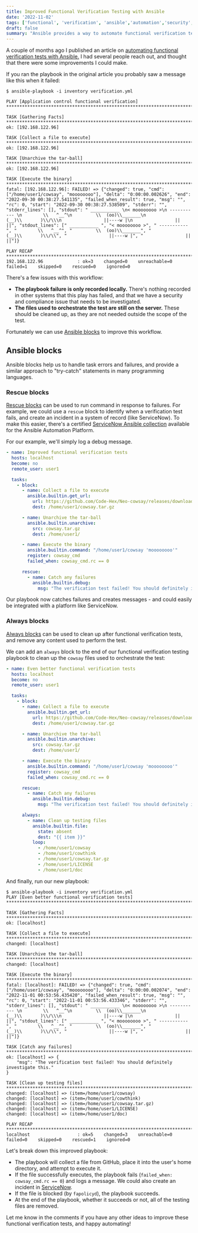 ```yaml
---
title: Improved Functional Verification Testing with Ansible
date: '2022-11-02'
tags: ['functional', 'verification', 'ansible','automation','security','compliance']
draft: false
summary: "Ansible provides a way to automate functional verification tests. This article looks at an improved approach to automating functional verification tests that I introduced in an earlier article."
---
```

A couple of months ago I published an article on [automating functional verification tests with Ansible.](/blog/functional-verification-ansible) I had several people reach out, and thought that there were some improvements I could make.

If you ran the playbook in the original article you probably saw a message like this when it failed:
```
$ ansible-playbook -i inventory verification.yml

PLAY [Application control functional verification] ***************************************************************************************

TASK [Gathering Facts] *******************************************************************************************************************
ok: [192.168.122.96]

TASK [Collect a file to execute] *********************************************************************************************************
ok: [192.168.122.96]

TASK [Unarchive the tar-ball] ************************************************************************************************************
ok: [192.168.122.96]

TASK [Execute the binary] ****************************************************************************************************************
fatal: [192.168.122.96]: FAILED! => {"changed": true, "cmd": ["/home/user1/cowsay", "moooooooo"], "delta": "0:00:00.002626", "end": "2022-09-30 00:38:27.541135", "failed_when_result": true, "msg": "", "rc": 0, "start": "2022-09-30 00:38:27.538509", "stderr": "", "stderr_lines": [], "stdout": " ___________ \n< moooooooo >\n ----------- \n        \\   ^__^\n         \\  (oo)\\_______\n            (__)\\       )\\/\\\n                ||----w |\n                ||     ||", "stdout_lines": [" ___________ ", "< moooooooo >", " ----------- ", "        \\   ^__^", "         \\  (oo)\\_______", "            (__)\\       )\\/\\", "                ||----w |", "                ||     ||"]}

PLAY RECAP *******************************************************************************************************************************
192.168.122.96             : ok=3    changed=0    unreachable=0    failed=1    skipped=0    rescued=0    ignored=0
```
There's a few issues with this workflow:
- **The playbook failure is only recorded locally.** There's nothing recorded in other systems that this play has failed, and that we have a security and compliance issue that needs to be investigated.
- **The files used to orchestrate the test are still on the server.** These should be cleaned up, as they are not needed outside the scope of the test.

Fortunately we can use [Ansible blocks](https://docs.ansible.com/ansible/latest/user_guide/playbooks_blocks.html) to improve this workflow.

## Ansible blocks

Ansible blocks help us to handle task errors and failures, and provide a similar approach to "try-catch" statements in many programming languages.

### Rescue blocks
[Rescue blocks](https://docs.ansible.com/ansible/latest/user_guide/playbooks_blocks.html#handling-errors-with-blocks) can be used to run command in response to failures. For example, we could use a `rescue` block to identify when a verification test fails, and create an incident in a system of record (like ServiceNow). To make this easier, there's a certified [ServiceNow Ansible collection](https://www.ansible.com/integrations/it-service-management/servicenow) available for the Ansible Automation Platform.

For our example, we'll simply log a debug message.
```yaml {23-26} showLineNumbers
- name: Improved functional verification tests
  hosts: localhost
  become: no
  remote_user: user1

  tasks:
    - block:
      - name: Collect a file to execute
        ansible.builtin.get_url:
          url: https://github.com/Code-Hex/Neo-cowsay/releases/download/v2.0.4/cowsay_2.0.4_Linux_x86_64.tar.gz
          dest: /home/user1/cowsay.tar.gz

      - name: Unarchive the tar-ball
        ansible.builtin.unarchive:
          src: cowsay.tar.gz
          dest: /home/user1/

      - name: Execute the binary
        ansible.builtin.command: "/home/user1/cowsay 'moooooooo'"
        register: cowsay_cmd
        failed_when: cowsay_cmd.rc == 0

      rescue:
        - name: Catch any failures
          ansible.builtin.debug:
            msg: "The verification test failed! You should definitely investigate this."
```
Our playbook now catches failures and creates messages - and could easily be integrated with a platform like ServiceNow.

### Always blocks
[Always blocks](https://docs.ansible.com/ansible/latest/user_guide/playbooks_blocks.html#handling-errors-with-blocks) can be used to clean up after functional verification tests, and remove any content used to perform the test.

We can add an `always` block to the end of our functional verification testing playbook to clean up the `cowsay` files used to orchestrate the test:
```yaml {28-38} showLineNumbers
- name: Even better functional verification tests
  hosts: localhost
  become: no
  remote_user: user1

  tasks:
    - block:
      - name: Collect a file to execute
        ansible.builtin.get_url:
          url: https://github.com/Code-Hex/Neo-cowsay/releases/download/v2.0.4/cowsay_2.0.4_Linux_x86_64.tar.gz
          dest: /home/user1/cowsay.tar.gz

      - name: Unarchive the tar-ball
        ansible.builtin.unarchive:
          src: cowsay.tar.gz
          dest: /home/user1/

      - name: Execute the binary
        ansible.builtin.command: "/home/user1/cowsay 'moooooooo'"
        register: cowsay_cmd
        failed_when: cowsay_cmd.rc == 0

      rescue:
        - name: Catch any failures
          ansible.builtin.debug:
            msg: "The verification test failed! You should definitely investigate this."

      always:
        - name: Clean up testing files
          ansible.builtin.file:
            state: absent
            dest: "{{ item }}"
          loop:
            - /home/user1/cowsay
            - /home/user1/cowthink
            - /home/user1/cowsay.tar.gz
            - /home/user1/LICENSE
            - /home/user1/doc
```
And finally, run our new playbook:
```
$ ansible-playbook -i inventory verification.yml
PLAY [Even better functional verification tests] *******************************************************************************************************************************************************************************************

TASK [Gathering Facts] ***********************************************************************************************************************************************************************************************************************
ok: [localhost]

TASK [Collect a file to execute] *************************************************************************************************************************************************************************************************************
changed: [localhost]

TASK [Unarchive the tar-ball] ****************************************************************************************************************************************************************************************************************
changed: [localhost]

TASK [Execute the binary] ********************************************************************************************************************************************************************************************************************
fatal: [localhost]: FAILED! => {"changed": true, "cmd": ["/home/user1/cowsay", "moooooooo"], "delta": "0:00:00.002074", "end": "2022-11-01 00:53:56.435420", "failed_when_result": true, "msg": "", "rc": 0, "start": "2022-11-01 00:53:56.433346", "stderr": "", "stderr_lines": [], "stdout": " ___________ \n< moooooooo >\n ----------- \n        \\   ^__^\n         \\  (oo)\\_______\n            (__)\\       )\\/\\\n                ||----w |\n                ||     ||", "stdout_lines": [" ___________ ", "< moooooooo >", " ----------- ", "        \\   ^__^", "         \\  (oo)\\_______", "            (__)\\       )\\/\\", "                ||----w |", "                ||     ||"]}

TASK [Catch any failures] ********************************************************************************************************************************************************************************************************************
ok: [localhost] => {
    "msg": "The verification test failed! You should definitely investigate this."
}

TASK [Clean up testing files] ****************************************************************************************************************************************************************************************************************
changed: [localhost] => (item=/home/user1/cowsay)
changed: [localhost] => (item=/home/user1/cowthink)
changed: [localhost] => (item=/home/user1/cowsay.tar.gz)
changed: [localhost] => (item=/home/user1/LICENSE)
changed: [localhost] => (item=/home/user1/doc)

PLAY RECAP ***********************************************************************************************************************************************************************************************************************************
localhost                  : ok=5    changed=3    unreachable=0    failed=0    skipped=0    rescued=1    ignored=0 
```
Let's break down this improved playbook:
- The playbook will collect a file from GitHub, place it into the user's home directory, and attempt to execute it.
- If the file successfully executes, the playbook fails (`failed_when: cowsay_cmd.rc == 0`) and logs a message. We could also create an incident in [ServiceNow](https://www.ansible.com/integrations/it-service-management/servicenow).
- If the file is blocked (by `fapolicyd`), the playbook succeeds.
- At the end of the playbook, whether it succeeds or not, all of the testing files are removed.

Let me know in the comments if you have any other ideas to improve these functional verification tests, and happy automating!
